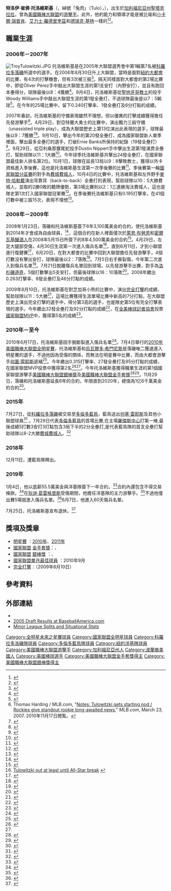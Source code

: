 {{Infobox baseball biography
|name=特洛伊·托洛維斯基<br />Troy Tulowitzki
|image= File:Troy Tulowitzki batting on August 19, 2015 (Cropped).jpg
|image_size  =
|caption =
|position=[[游擊手|游擊手]]
|bats=左
|throws=右
|birth_date= {{Birth date and age|1984|10|10}}
|birth_place= {{USA}}[[加利福尼亞州|加利福尼亞州]][[聖塔克拉拉|聖塔克拉拉]]
|death_date= 
|death_place= 
|debutleague =美國職棒大聯盟
|debutdate=8月30日
|debutyear=2006年
|debutteam=科羅拉多洛磯
|finalleague =美國職棒大聯盟
|finaldate=4月3日
|finalyear=2019年
|finalteam=紐約洋基
|statleague =美國職棒大聯盟
|stat1label=[[打擊率|打擊率]]
|stat1value=.290
|stat2label=[[安打|安打]]
|stat2value=1391
|stat3label=[[全壘打|全壘打]]
|stat3value=225
|stat4label=[[打點|打點]]
|stat4value=780
|teams=
* [[科羅拉多洛磯|科羅拉多洛磯]] ({{mlby|2006}}–{{mlby|2015}})
* [[多倫多藍鳥|多倫多藍鳥]] ({{mlby|2015}}–{{mlby|2017}})
* [[紐約洋基|紐約洋基]] ({{mlby|2019}})
|highlights=
* 5×[[美國職棒大聯盟全明星賽|全明星賽]] ([[2010年美國職棒大聯盟全明星賽|2010]],[[2011年美國職棒大聯盟全明星賽|2011]],[[2013年美國職棒大聯盟全明星賽|2013]]–[[2015年美國職棒大聯盟全明星賽|2015]])
* 2×[[美國職棒大聯盟金手套獎|金手套獎]] (2010,2011)
* 2×[[美國職棒大聯盟銀棒獎|銀棒獎]] (2010,2011)
* 2007年4月27日完成獨力三殺
* .985防守率為大聯盟游擊手生涯最高
|hoflink = 美國國家棒球名人堂暨博物館
|hoftype = 美國棒球名人堂
|hofdate= 
|hofvote= 
}}

'''特洛伊·崔佛·托洛維斯基'''（{{lang-en|Troy Trevor Tulowitzki }}，綽號「兔肉」（Tulo），{{bd|1984年|10月10日}}），出生於[[加利福尼亞州|加利福尼亞州]][[聖塔克拉拉_(加利福尼亞州)|聖塔克拉拉]]，曾為[[美國職棒大聯盟|美國職棒大聯盟]]的[[游擊手|游擊手]]。此外，他的能力和領導才能是被比喻和[[小卡爾·瑞普肯|小卡爾·瑞普肯]]、[[艾力士·羅德里奎茲|艾力士·羅德里奎茲]]和[[德瑞克·基特|德瑞克·基特]]一樣的<ref>{{cite web |url=http://mlbplayers.mlb.com/pa/news/article.jsp?ymd=20071003&content_id=2247004&vkey=mlbpa_news&fext=.jsp |title=Troy Tulowitzki making his case |accessdate=July 9, 2009 |author=MLBPLAYERS.com |date=October 3, 2007 |publisher=MLBPLAYERS.com |archive-date=2016-01-13 |archive-url=https://web.archive.org/web/20160113054358/http://mlbplayers.mlb.com/pa/news/article.jsp?ymd=20071003&content_id=2247004&vkey=mlbpa_news&fext=.jsp |dead-url=no }}</ref><ref>{{cite web |url=http://www.rockymountainnews.com/drmn/mlb/article/0,2777,DRMN_23924_5726571,00.html |title=Tulowitzki rare mix of talent, leadership |accessdate=July 9, 2009 |last=Fraley |first=Gerry |date=October 19, 2007 |publisher=[[Rocky_Mountain_News|Rocky Mountain News]] |archiveurl=https://web.archive.org/web/20080410181727/http://www.rockymountainnews.com/drmn/mlb/article/0,2777,DRMN_23924_5726571,00.html |archivedate=2008年4月10日 |deadurl=yes }}</ref>。

==職業生涯==
===2006年－2007年===
[[Image:TroyTulowitzki.JPG|thumb]]
托洛維斯基是在2005年大聯盟選秀會中第1輪第7名被[[科羅拉多落磯|科羅拉多落磯]]所選中的選手。在2006年8月30日升上大聯盟，當時是面對[[紐約大都會|紐約大都會]]的比賽，有4次的打擊機會，但有3次被三振<ref>{{cite web |url=http://sports.espn.go.com/mlb/recap?gameId=260830127 |title=New York Mets vs. Colorado Rockies – Recap |accessdate=July 9, 2009 |author=DENVER (AP) |date=August 30, 2006 |publisher=[[ESPN|ESPN.com]] |archive-date=2016-01-13 |archive-url=https://web.archive.org/web/20160113054358/http://sports.espn.go.com/mlb/recap?gameId=260830127 |dead-url=no }}</ref>。隔天同樣面對大都會的第2場比賽中，即從Óliver Pérez手中敲出大聯盟生涯的第1支安打（內野安打），並且有跑回本壘得分，球隊最後以8：4獲勝<ref>{{cite web |url=http://sports.espn.go.com/mlb/recap?gameId=260831127 |title=Francis a big hit at plate as Rockies avoid sweep by Mets |accessdate=July 9, 2009 |author=DENVER (AP) |date=August 31, 2006 |publisher=[[ESPN|ESPN.com]] |archive-date=2016-01-13 |archive-url=https://web.archive.org/web/20160113054358/http://sports.espn.go.com/mlb/recap?gameId=260831127 |dead-url=no }}</ref>。9月4日，托洛維斯基從[[聖地牙哥教士|聖地牙哥教士]]的投手Woody Williams手中敲出大聯盟生涯的第1發全壘打，不過球隊最後是以7：5輸球<ref>{{cite web |url=http://sports.espn.go.com/mlb/recap?gameId=260904125 |title=Barfield helps Padres maintain wild-card lead, beat Rockies |accessdate=July 9, 2009 |author=SAN DIEGO (AP) |date=September 4, 2006 |publisher=[[ESPN|ESPN.com]] |archive-date=2016-01-13 |archive-url=https://web.archive.org/web/20160113054358/http://sports.espn.go.com/mlb/recap?gameId=260904125 |dead-url=no }}</ref>。在今年的25場比賽中，留下0.240打擊率、1發全壘打及6分打點的成績。

2007年春訓，托洛維斯基的守備表現雖然不理想，但以優異的打擊成績獲得擔任先發游擊手<ref>Thomas Harding / MLB.com, "[http://mlb.mlb.com/news/article.jsp?ymd=20070323&content_id=1856181&vkey=spt2007news&fext=.jsp Notes: Tulowitzki gets starting nod / Rockies give standout rookie long-awaited news]," ''MLB.com'', March 23, 2007. 2010年11月17日閲覧。</ref>。4月29日，對亞特蘭大勇士的比賽中，演出獨力三殺守備（unassisted triple play），成為大聯盟歷史上第13位演出此表現的選手，球隊最後以9：7獲勝<ref>{{Cite web |url=http://mlb.mlb.com/news/article.jsp?ymd=20070429&content_id=1937361&vkey=news_mlb&fext=.jsp&c_id=mlb |title=Tulowitzki turns unassisted triple play |accessdate=2010-12-01 |archive-date=2010-03-21 |archive-url=https://web.archive.org/web/20100321005804/http://mlb.mlb.com/news/article.jsp?ymd=20070429&content_id=1937361&vkey=news_mlb&fext=.jsp&c_id=mlb |dead-url=no }}</ref><ref>{{Cite web |url=http://sports.espn.go.com/mlb/recap?gameId=270429127 |title=ESPN – Braves vs. Rockies – Recap – April 29, 2007<!-- Bot generated title --> |access-date=2010-12-01 |archive-date=2016-01-13 |archive-url=https://web.archive.org/web/20160113054358/http://sports.espn.go.com/mlb/recap?gameId=270429127 |dead-url=no }}</ref>。9月10日，擊出今年的第20發全壘打，成為國家聯盟新人單季裡面，擊出最多全壘打的選手，打破Ernie Banks所保持的紀錄（19發全壘打）<ref>{{Cite web |url=http://mlb.mlb.com/news/article.jsp?ymd=20070911&content_id=2201209&vkey=news_col&fext=.jsp&c_id=col |title=The Official Site of The Colorado Rockies: News: Colorado Rockies News<!-- Bot generated title --> |access-date=2010-12-01 |archive-date=2014-07-14 |archive-url=https://web.archive.org/web/20140714182400/http://mlb.mlb.com/news/article.jsp?ymd=20070911&content_id=2201209&vkey=news_col&fext=.jsp&c_id=col |dead-url=no }}</ref>。9月29日，從亞利桑那響尾蛇投手Dustin Nippert手中擊出生涯第1發滿貫全壘打，幫助球隊以11：1大勝<ref>{{Cite web |url=http://sports.espn.go.com/mlb/recap?gameId=270929127 |title=ESPN – Diamondbacks vs. Rockies – Recap – September 29, 2007<!-- Bot generated title --> |access-date=2010-12-01 |archive-date=2016-01-13 |archive-url=https://web.archive.org/web/20160113054358/http://sports.espn.go.com/mlb/recap?gameId=270929127 |dead-url=no }}</ref>。今年球季托洛維斯基共擊出24發全壘打，在國家聯盟最佳新人排名第2位。10月1日，球隊在延長13局以9：8擊敗教士，獲得以外卡資格進入季後賽，這也是托洛維斯基生涯第一次季後賽的比賽<ref>{{Cite web |url=http://sports.espn.go.com/mlb/recap?gameId=271001127 |title=ESPN – Padres vs. Rockies – Recap – October 1, 2007<!-- Bot generated title --> |access-date=2010-12-01 |archive-date=2016-02-02 |archive-url=https://web.archive.org/web/20160202224520/http://sports.espn.go.com/mlb/recap?gameId=271001127 |dead-url=no }}</ref>。季後賽第一輪[[國家聯盟分區賽|國家聯盟分區賽]]的對手為[[費城費城人|費城費城人]]，10月4日的比賽中，托洛維斯基和左外野手[[麥特·哈勒戴|麥特·哈勒戴]]演出背靠背（back-to-back）全壘打的表現，幫助球隊以10：5大勝費城人，並取的2勝0敗的聽牌優勢，第3場比賽則以2：1三連勝淘汰費城人，這也是隊史第1次打入國家聯盟冠軍賽<ref>{{Cite web |url=http://sports.espn.go.com/mlb/recap?gameId=271004122 |title=ESPN – Rockies vs. Phillies – Recap – October 4, 2007<!-- Bot generated title --> |access-date=2010-12-01 |archive-date=2016-01-13 |archive-url=https://web.archive.org/web/20160113054358/http://sports.espn.go.com/mlb/recap?gameId=271004122 |dead-url=no }}</ref>。在季後賽托洛維斯基只有0.195打擊率，在41個打數中被三振15次，表現不理想<ref>{{Cite web |url=http://msn.foxsports.com/mlb/story/7401470 |title=FOX Sports on MSN –  Nine innings: Here's the dish on Cabrera<!-- Bot generated title --> |accessdate=2010-12-01 |archive-date=2007-11-30 |archive-url=https://web.archive.org/web/20071130090751/http://msn.foxsports.com/mlb/story/7401470 |dead-url=no }}</ref>。

===2008年－2009年===
2008年1月23日，落磯和托洛維斯基簽下6年3,100萬美金的合約，使托洛維斯基到2014年才會成為自由球員，<ref name=contractextension>{{Cite web |url=http://mlb.mlb.com/news/article.jsp?ymd=20080120&content_id=2351593&vkey=hotstove2007&fext=.jsp |title=The Official Site of Major League Baseball: News: Major League Baseball News<!-- Bot generated title --> |access-date=2010-12-01 |archive-date=2014-07-14 |archive-url=https://web.archive.org/web/20140714123258/http://mlb.mlb.com/news/article.jsp?ymd=20080120&content_id=2351593&vkey=hotstove2007&fext=.jsp |dead-url=no }}</ref>，這個合約在新人裡面僅次於[[萊恩·布勞恩|萊恩·布勞恩]]和[[密爾瓦基釀酒人|密爾瓦基釀酒人]]在2008年5月15日所簽下的8年4,500萬美金的合約<ref>{{Cite web |url=http://mlb.mlb.com/news/article.jsp?ymd=20080515&content_id=2705204&vkey=news_mlb&fext=.jsp&c_id=mlb&partnered=rss_mlb |title=Brewers sign Braun to eight-year deal |access-date=2010-12-01 |archive-date=2014-07-14 |archive-url=https://web.archive.org/web/20140714224244/http://mlb.mlb.com/news/article.jsp?ymd=20080515&content_id=2705204&vkey=news_mlb&fext=.jsp&c_id=mlb&partnered=rss_mlb |dead-url=no }}</ref>。4月29日，左足大腿部受傷，4月30日生涯第一次進入傷兵名單<ref>[http://colorado.rockies.mlb.com/news/article.jsp?ymd=20080501&content_id=2623323&vkey=news_col&fext=.jsp&c_id=col Tulowitzki out at least until All-Star break] {{Wayback|url=http://colorado.rockies.mlb.com/news/article.jsp?ymd=20080501&content_id=2623323&vkey=news_col&fext=.jsp&c_id=col |date=20110927221905 }}</ref>，直到6月11日，才到小聯盟進行復健賽<ref>{{Cite web |url=http://www.rockymountainnews.com/news/2008/jun/11/tulo-looks-solid-first-game-rehab-assignment/ |title=Tulowitzki: 'No pain' in first rehab game : Rockies : The Rocky Mountain News<!-- Bot generated title --> |access-date=2010-12-01 |archive-date=2008-12-04 |archive-url=https://web.archive.org/web/20081204141311/http://www.rockymountainnews.com/news/2008/jun/11/tulo-looks-solid-first-game-rehab-assignment/ |dead-url=no }}</ref>，6月20日，在對大都會的比賽中回到大聯盟擔任先發游擊手，4個打數沒有擊出安打，球隊最後以2：7落敗<ref>{{Cite web |url=http://sports.espn.go.com/mlb/recap?gameId=280620127 |title=ESPN – Mets vs. Rockies – Recap – June 20, 2008<!-- Bot generated title --> |access-date=2010-12-01 |archive-date=2016-01-13 |archive-url=https://web.archive.org/web/20160113054358/http://sports.espn.go.com/mlb/recap?gameId=280620127 |dead-url=no }}</ref>。7月5日右手撕裂傷，今年第二次進入到傷兵名單<ref>{{Cite web |url=http://sports.espn.go.com/mlb/news/story?id=3474695 |title=ESPN – Tulowitzki placed on 15-day DL after cutting hand smashing bat – MLB<!-- Bot generated title --> |access-date=2010-12-01 |archive-date=2016-01-13 |archive-url=https://web.archive.org/web/20160113054358/http://sports.espn.go.com/mlb/news/story?id=3474695 |dead-url=no }}</ref>。7月21日脫離傷兵名單回到球場，以先發游擊手出賽，對手為[[洛杉磯道奇|洛杉磯道奇]]，5個打數擊出5支安打，但最後球隊以16：10落敗<ref>{{Cite web |url=http://sports.espn.go.com/mlb/recap?gameId=280721127&action=playvideo&hcmp=motion |title=ESPN – Dodgers vs. Rockies – Recap – July 21, 2008<!-- Bot generated title --> |access-date=2010-12-01 |archive-date=2016-01-13 |archive-url=https://web.archive.org/web/20160113054358/http://sports.espn.go.com/mlb/recap?gameId=280721127&action=playvideo&hcmp=motion |dead-url=no }}</ref>。2008年繳出0.263打擊率、8發全壘打及46分打點的成績。

2009年8月10日，托洛維斯基在對芝加哥小熊的比賽中，演出[[完全打擊|完全打擊]]的成績，幫助球隊以11：5大勝<ref>{{Cite web |url=http://sports.espn.go.com/mlb/recap?gameId=290810127 |title=存档副本 |access-date=2010-12-01 |archive-date=2016-01-13 |archive-url=https://web.archive.org/web/20160113054358/http://sports.espn.go.com/mlb/recap?gameId=290810127 |dead-url=no }}</ref>，這場比賽獲得生涯單場比賽中新高的7分打點，在大聯盟歷史上演出完全打擊的選手中，得分第3高的選手，也是隊史第5位有完全打擊表現的選手。今年繳出32發全壘打及92分打點的成績<ref>{{cite news | url=http://www.nydailynews.com/blogs/touchingbase/2009/08/oh-boy-troy.html | location=New York | work=Daily News | title=Oh Boy, Troy! | first=Jesse | last=Spector | date=August 10, 2009 | accessdate=2010-12-01 | archive-date=2009-08-13 | archive-url=https://web.archive.org/web/20090813091239/http://www.nydailynews.com/blogs/touchingbase/2009/08/oh-boy-troy.html | dead-url=no }}</ref>，在[[全美棒球記者協會|全美棒球記者協會]]投票[[美國職棒大聯盟最有價值球員獎|國家聯盟MVP]]中，獲得第5名的成績<ref name=2009mvpvoting>{{Cite web |url=http://mlb.mlb.com/news/article.jsp?ymd=20091115&content_id=7669452 |title=存档副本 |access-date=2010-12-01 |archive-date=2014-07-14 |archive-url=https://web.archive.org/web/20140714180347/http://mlb.mlb.com/news/article.jsp?ymd=20091115&content_id=7669452 |dead-url=no }}</ref>。

===2010年－至今===
2010年6月17日，托洛維斯基因手腕斷裂進入傷兵名單<ref>{{cite web |url=http://colorado.rockies.mlb.com/news/article.jsp?ymd=20100618&content_id=11317530&vkey=news_col&fext=.jsp&c_id=col |title=存档副本 |accessdate=2013年8月4日 |deadurl=yes |archiveurl=https://web.archive.org/web/20120325042954/http://colorado.rockies.mlb.com/news/article.jsp?ymd=20100618&content_id=11317530&vkey=news_col&fext=.jsp&c_id=col |archivedate=2012年3月25日 |df= }}</ref>。7月4日舉行的[[2010年美國職棒大聯盟全明星賽|2010年美國職棒大聯盟全明星賽]]，托洛維斯基和[[烏瓦爾多·希門尼斯|烏瓦爾多·希門尼斯]]是落磯唯二獲選進入明星賽的選手，不過他因為受傷的關係，而無法在明星賽中比賽，而由大都會游擊手[[何塞·雷耶斯|何塞·雷耶斯]]遞補<ref>{{cite web |url=http://colorado.rockies.mlb.com/news/article.jsp?ymd=20100704&content_id=11909034&vkey=news_col&fext=.jsp&c_id=col |title=存档副本 |accessdate=2013年8月4日 |deadurl=yes |archiveurl=https://web.archive.org/web/20120325042959/http://colorado.rockies.mlb.com/news/article.jsp?ymd=20100704&content_id=11909034&vkey=news_col&fext=.jsp&c_id=col |archivedate=2012年3月25日 |df= }}</ref>。今年繳出0.315打擊率、27發全壘打及95分打點的成績，在國家聯盟MVP投票中獲得第2名<ref>{{Cite web |url=http://mlb.mlb.com/news/article.jsp?ymd=20101122&content_id=16171678&vkey=news_mlb&c_id=mlb |title=存档副本 |accessdate=2010-12-01 |archive-date=2011-10-26 |archive-url=https://web.archive.org/web/20111026144029/http://mlb.mlb.com/news/article.jsp?ymd=20101122&content_id=16171678&vkey=news_mlb&c_id=mlb |dead-url=no }}</ref><ref name=2009mvpvoting />。今年托洛維斯基獲得職業生涯的第1個國家聯盟游擊手[[美國職棒大聯盟銀棒獎|美國職棒大聯盟銀棒獎]]及[[美國職棒大聯盟金手套獎|美國職棒大聯盟金手套獎]]<ref>{{cite web |url=http://www.billjamesonline.net/fieldingbible/the-winners.asp |title=存档副本 |accessdate=2010-11-17 |deadurl=yes |archiveurl=https://www.webcitation.org/5uJdx0ady?url=http://www.billjamesonline.net/fieldingbible/the-winners.asp |archivedate=2010-11-17 }}</ref><ref>{{Cite web |url=http://sports.espn.go.com/mlb/news/story?id=5788835 |title=存档副本 |access-date=2010-12-01 |archive-date=2010-11-13 |archive-url=https://web.archive.org/web/20101113042102/http://sports.espn.go.com/mlb/news/story?id=5788835 |dead-url=no }}</ref>。11月29日，落磯和托洛維斯基延長6年的合約，年限直到2020年，總值為1亿6千萬美金的合約<ref>{{Cite web |url=http://sportsillustrated.cnn.com/2010/baseball/mlb/11/29/rockies.tulowitzki/ |title=存档副本 |access-date=2010-12-01 |archive-date=2012-11-03 |archive-url=https://web.archive.org/web/20121103163142/http://sportsillustrated.cnn.com/2010/baseball/mlb/11/29/rockies.tulowitzki/ |dead-url=no }}</ref>。

===2015年===
7月27日，從[[科羅拉多落磯|科羅拉多落磯]]被交易至[[多倫多藍鳥|多倫多藍鳥]]，藍鳥送出[[何塞·雷耶斯|何塞·雷耶斯]]及其他小聯盟球員<ref>{{Cite web |url=https://tw.news.yahoo.com/mlb-%E9%87%8D%E7%A3%85%E4%BA%A4%E6%98%93-%E8%97%8D%E9%B3%A5%E9%80%81%E5%87%BA%E9%9B%B7%E8%80%B6%E6%96%AF%E6%8F%9B%E4%BE%86%E6%B4%9B%E7%A3%AF%E5%BC%B7%E6%89%93%E6%89%98%E6%B4%9B%E5%A8%81%E6%96%AF%E5%9F%BA-084845849--mlb.html |title=存档副本 |access-date=2015-07-30 |archive-date=2016-03-05 |archive-url=https://web.archive.org/web/20160305200834/https://tw.news.yahoo.com/mlb-%E9%87%8D%E7%A3%85%E4%BA%A4%E6%98%93-%E8%97%8D%E9%B3%A5%E9%80%81%E5%87%BA%E9%9B%B7%E8%80%B6%E6%96%AF%E6%8F%9B%E4%BE%86%E6%B4%9B%E7%A3%AF%E5%BC%B7%E6%89%93%E6%89%98%E6%B4%9B%E5%A8%81%E6%96%AF%E5%9F%BA-084845849--mlb.html |dead-url=no }}</ref>
。7月29日代表[[多倫多藍鳥|多倫多藍鳥]]的首場比賽,在主場[[羅傑斯中心|羅傑斯中心]]打第一棒,最後成績5打數3安打3打點包含3局下半的2分全壘打,是代表藍鳥隊的首支全壘打幫助球隊以8-2大勝[[費城費城人|費城費城人]]。<ref>{{Cite web |url=http://m.mlb.com/video/v309221383/phitor-tulo-belts-tworun-homer-in-blue-jays-debut/?game_pk=415164 |title=存档副本 |access-date=2015-07-30 |archive-date=2016-03-04 |archive-url=https://web.archive.org/web/20160304201418/http://m.mlb.com/video/v309221383/phitor-tulo-belts-tworun-homer-in-blue-jays-debut/?game_pk=415164 |dead-url=no }}</ref>

===2018年===
12月11日，遭藍鳥隊釋出。

===2019年===
1月4日，他以底薪55.5萬美金與洋基隊簽下一年合約。<ref>{{cite web |url=http://www.espn.com/mlb/story/_/id/25664749/yankees-bolster-infield-agree-veteran-ss-troy-tulowitzki |title=Yankees bolster infield, agree with veteran SS Troy Tulowitzki |publisher=Espn.com |date=2019-01-04 |accessdate=2019-07-25 |archive-date=2020-11-29 |archive-url=https://web.archive.org/web/20201129050415/https://www.espn.com/mlb/story/_/id/25664749/yankees-bolster-infield-agree-veteran-ss-troy-tulowitzki |dead-url=no }}</ref>合約內還包含不得交易條款。<ref>{{cite web |last=Martin |first=Dan |url=https://nypost.com/2019/01/06/the-concession-that-brought-troy-tulowitzki-to-the-yankees/ |title=The concession that brought Troy Tulowitzki to the Yankees |publisher=Nypost.com |date=2019-01-06 |accessdate=2019-07-25 |archive-date=2019-01-07 |archive-url=https://web.archive.org/web/20190107072211/https://nypost.com/2019/01/06/the-concession-that-brought-troy-tulowitzki-to-the-yankees/ |dead-url=no }}</ref>在[[狄迪·葛雷格里斯|狄迪·葛雷格里斯]]受傷期間，他擔任洋基隊的主力游擊手。<ref>{{cite web |url=http://www.espn.com/mlb/story/_/id/25685967/troy-tulowitzki-new-york-yankees-opportunity-earn-starting-shortstop-job-gm-brian-cashman-says |title=Troy Tulowitzki of New York Yankees will have opportunity to earn starting shortstop job, GM Brian Cashman says |publisher=Espn.com |date=2019-01-07 |accessdate=2019-07-25 |archive-date=2019-01-08 |archive-url=https://web.archive.org/web/20190108182050/http://www.espn.com/mlb/story/_/id/25685967/troy-tulowitzki-new-york-yankees-opportunity-earn-starting-shortstop-job-gm-brian-cashman-says |dead-url=no }}</ref>不過他僅出賽5場就進入傷兵名單。<ref>{{cite web |last=Hoch |first=Bryan |url=https://www.mlb.com/news/a-look-at-the-yankees-injury-timetables |title=A look at the Yankees' injury timetables |publisher=MLB.com |date=2019-06-29 |accessdate=2019-07-25 |archive-date=2020-11-12 |archive-url=https://web.archive.org/web/20201112021447/https://www.mlb.com/news/a-look-at-the-yankees-injury-timetables |dead-url=no }}</ref>6月7日，他進入60天傷兵名單。

7月25日，托洛維斯基宣布退休。<ref>{{cite web |last=Hoch |first=Bryan |url=https://www.mlb.com/news/troy-tulowitzki-retires |title=Troy Tulowitzki retires |publisher=MLB.com |date=2018-05-24 |accessdate=2019-07-25 |archive-date=2021-02-02 |archive-url=https://web.archive.org/web/20210202212459/https://www.mlb.com/news/troy-tulowitzki-retires |dead-url=no }}</ref>

==獎項及獎章==
* [[美國職棒大聯盟全明星賽|明星賽]] ：[[2010年美國職棒大聯盟全明星賽|2010年]]、[[2011年美國職棒大聯盟全明星賽|2011年]]
* [[國家聯盟|國家聯盟]] [[美國職棒大聯盟金手套獎|金手套獎]]：{{MLBy|2010年}}、{{MLBy|2011年}}
* [[國家聯盟|國家聯盟]] [[美國職棒大聯盟銀棒獎|銀棒獎]] ：{{MLBy|2010年}}、{{MLBy|2011年}}
* [[美國職棒大聯盟單月表現最佳球員|國家聯盟單月最佳球員]] ：2010年9月
* [[完全打擊|完全打擊]]：（2009年8月10日）

==參考資料==
{{Reflist|2}}

==外部連結==
{{Commons category|Troy Tulowitzki}}
*{{baseballstats |mlb=453064 |espn=28567 |br=t/tulowtr01 |fangraphs=3531 |cube=T/troy-tulowitzki|brm=tulowi001tro}}
*[http://www.baseballamerica.com/today/2005draft/top200h.html 2005 Draft Results at BaseballAmerica.com] {{Wayback|url=http://www.baseballamerica.com/today/2005draft/top200h.html |date=20170907214831 }}
*[http://www.minorleaguesplits.com/cgi-bin/pl.cgi?pl=453064 Minor League Splits and Situational Stats]{{dead link|date=2018年3月 |bot=InternetArchiveBot |fix-attempted=yes }}

{{DEFAULTSORT:Tulowitzki, Troy}}
[[Category:全明星未來之星賽球員|Category:全明星未來之星賽球員]]
[[Category:國家聯盟全明星球員|Category:國家聯盟全明星球員]]
[[Category:科羅拉多洛磯隊球員|Category:科羅拉多洛磯隊球員]]
[[Category:多倫多藍鳥隊球員|Category:多倫多藍鳥隊球員]]
[[Category:紐約洋基隊球員|Category:紐約洋基隊球員]]
[[Category:美國職棒大聯盟游擊手|Category:美國職棒大聯盟游擊手]]
[[Category:加利福尼亞州人|Category:加利福尼亞州人]]
[[Category:波蘭裔美國人|Category:波蘭裔美國人]]
[[Category:美國棒球選手|Category:美國棒球選手]]
[[Category:美國職棒大聯盟金手套獎得主|Category:美國職棒大聯盟金手套獎得主]]
[[Category:美國職棒大聯盟銀棒獎得主|Category:美國職棒大聯盟銀棒獎得主]]
